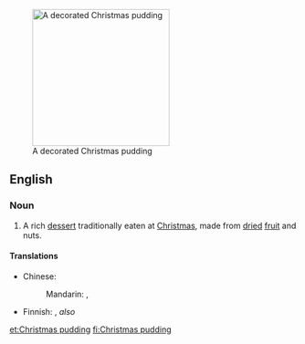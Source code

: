 [[Image:Christmas pudding.JPG|right|240px|thumb|A decorated Christmas pudding]]
==English==
{{wikipedia}}
===Noun===
{{en-noun|head=[[Christmas]] [[pudding]]}}

# A rich [[dessert]] traditionally eaten at [[Christmas]], made from [[dried]] [[fruit]] and nuts.

====Translations====
{{trans-top|rich dessert traditionally eaten at Christmas}}
* Chinese: 
*: Mandarin: {{t|cmn|聖誕布丁|sc=Hani}}, {{t|cmn|圣诞布丁|tr=shèngdàn bùdīng|sc=Hani}}
{{trans-mid}}
* Finnish: {{t|fi|Christmas pudding}}, ''also'' {{t|fi|jouluvanukas}}
{{trans-bottom}}

[[et:Christmas pudding]]
[[fi:Christmas pudding]]